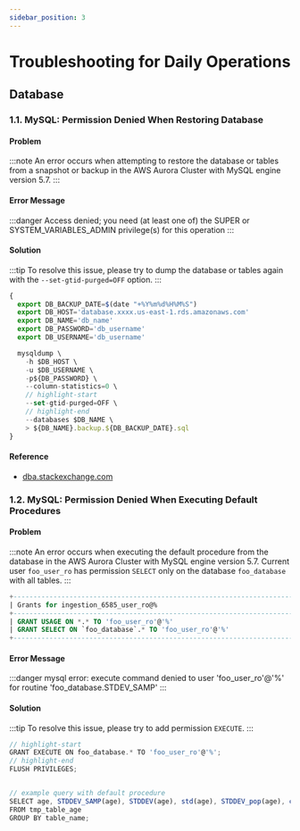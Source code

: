 ```yaml
---
sidebar_position: 3
---
```



# Troubleshooting for Daily Operations

## Database

### 1.1. MySQL: Permission Denied When Restoring Database

#### Problem

:::note
An error occurs when attempting to restore the database or tables from a snapshot or backup in the AWS Aurora Cluster with MySQL engine version 5.7.
:::

#### Error Message

:::danger
Access denied; you need (at least one of) the SUPER or
SYSTEM_VARIABLES_ADMIN privilege(s) for this operation
:::

#### Solution

:::tip
To resolve this issue, please try to dump the database or tables again with the `--set-gtid-purged=OFF` option.
:::

```jsx title="/scrips/dump_mysql.sh"
{
  export DB_BACKUP_DATE=$(date "+%Y%m%d%H%M%S")
  export DB_HOST='database.xxxx.us-east-1.rds.amazonaws.com'
  export DB_NAME='db_name'
  export DB_PASSWORD='db_username'
  export DB_USERNAME='db_username'

  mysqldump \
    -h $DB_HOST \
    -u $DB_USERNAME \
    -p${DB_PASSWORD} \
    --column-statistics=0 \
    // highlight-start
    --set-gtid-purged=OFF \
    // highlight-end
    --databases $DB_NAME \
    > ${DB_NAME}.backup.${DB_BACKUP_DATE}.sql
}
```

#### Reference

* [dba.stackexchange.com](https://dba.stackexchange.com/questions/317261/access-denied-you-need-at-least-one-of-the-super-or-system-variables-admin-pr)


### 1.2. MySQL: Permission Denied When Executing Default Procedures

#### Problem

:::note
An error occurs when executing the default procedure from the database in the AWS Aurora Cluster with MySQL engine version 5.7. Current user `foo_user_ro` has permission `SELECT` only on the database `foo_database` with all tables.
:::

```sql
+-----------------------------------------------------------------------------+
| Grants for ingestion_6585_user_ro@%                                         |
+-----------------------------------------------------------------------------+
| GRANT USAGE ON *.* TO 'foo_user_ro'@'%'                                     |
| GRANT SELECT ON `foo_database`.* TO 'foo_user_ro'@'%'                       |
+-----------------------------------------------------------------------------+
````

#### Error Message

:::danger
mysql error: execute command denied to user 'foo_user_ro'@'%' for routine 'foo_database.STDEV_SAMP'
:::

#### Solution

:::tip
To resolve this issue, please try to add permission `EXECUTE`.
:::

```jsx
// highlight-start
GRANT EXECUTE ON foo_database.* TO 'foo_user_ro'@'%';
// highlight-end
FLUSH PRIVILEGES;


// example query with default procedure
SELECT age, STDDEV_SAMP(age), STDDEV(age), std(age), STDDEV_pop(age), count(*)
FROM tmp_table_age
GROUP BY table_name;
```

